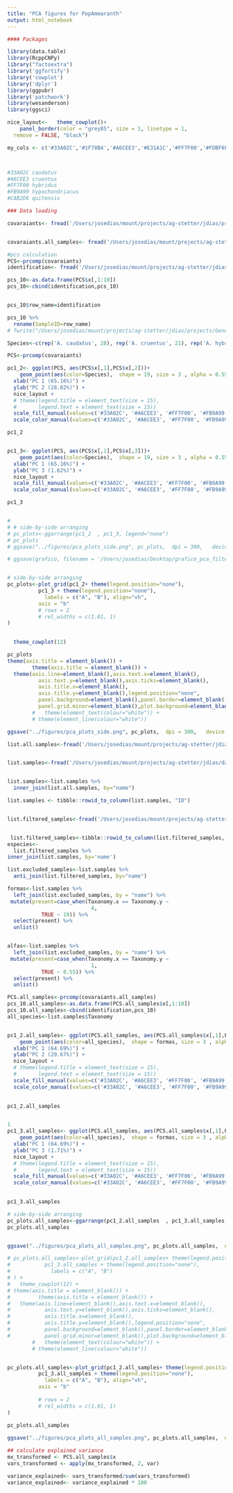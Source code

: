 ```yaml
---
title: "PCA figures for PopAmmaranth"
output: html_notebook
---
```



```r

#### Packages

library(data.table)
library(RcppCNPy)
library("factoextra")
library('ggfortify')
library('cowplot')
library('dplyr')
library(ggpubr)
library('patchwork')
library(wesanderson)
library(ggsci)

nice_layout<-   theme_cowplot()+
    panel_border(color = "grey85", size = 1, linetype = 1,
  remove = FALSE, "black") 

my_cols <- c('#33A02C','#1F78B4','#A6CEE3','#E31A1C','#FF7F00','#FDBF6F','#FB9A99','#B2DF8A','#CAB2D6')



#33A02C caudatus
#A6CEE3 cruentus
#FF7F00 hybridus
#FB9A99 hypochondriacus
#CAB2D6 quitensis
```


```r
### Data loading

covaraiants<- fread('/Users/josedias/mount/projects/ag-stetter/jdias/projects/Genome_browser/data/covariantes_data.cov')


covaraiants.all_samples<- fread('/Users/josedias/mount/projects/ag-stetter/jdias/projects/Genome_browser/data/valores_pca_116.cov')

```


```r
#pcs calculation
PCS<-prcomp(covaraiants)
identification<- fread('/Users/josedias/mount/projects/ag-stetter/jdias/data/acc_list/samples_aGDB')

pcs_10<-as.data.frame(PCS$x[,1:10])
pcs_10<-cbind(identification,pcs_10)


pcs_10$row_name=identification

pcs_10 %>%
  rename(SampleID=row_name) 
# fwrite("/Users/josedias/mount/projects/ag-stetter/jdias/projects/Genome_browser/all_species_PC10.txt", sep="\t")

```


```r

Species<-c(rep('A. caudatus', 28), rep('A. cruentus', 21), rep('A. hybridus', 9),  rep('A. hypochondriacus', 18), rep('A. quitensis', 12))

PCS<-prcomp(covaraiants)

pc1_2<- ggplot(PCS, aes(PCS$x[,1],PCS$x[,2]))+
    geom_point(aes(color=Species),  shape = 19, size = 3 , alpha = 0.55) +
  xlab("PC 1 (65.16%)") +
  ylab("PC 2 (28.82%)") +
  nice_layout +
  # theme(legend.title = element_text(size = 15),
  #       legend.text = element_text(size = 15))
  scale_fill_manual(values=c('#33A02C', '#A6CEE3', '#FF7F00', '#FB9A99', '#CAB2D6')) +
  scale_color_manual(values=c('#33A02C', '#A6CEE3', '#FF7F00', '#FB9A99', '#CAB2D6'))

pc1_2


pc1_3<- ggplot(PCS, aes(PCS$x[,1],PCS$x[,3]))+
    geom_point(aes(color=Species),  shape = 19, size = 3 , alpha = 0.55) +
  xlab("PC 1 (65.16%)") +
  ylab("PC 3 (1.62%)") +
  nice_layout +
  scale_fill_manual(values=c('#33A02C', '#A6CEE3', '#FF7F00', '#FB9A99', '#CAB2D6')) +
  scale_color_manual(values=c('#33A02C', '#A6CEE3', '#FF7F00', '#FB9A99', '#CAB2D6'))

pc1_3


# 
# # side-by-side arranging
# pc_plots<-ggarrange(pc1_2  , pc1_3, legend="none")
# pc_plots
# ggsave("../figures/pca_plots_side.png", pc_plots,  dpi = 300,   device = "png", height = 4)

# ggsave(grafico, filename = '/Users/josedias/Desktop/grafico_pca_filtered_samples.pdf' )


# side-by-side arranging
pc_plots<-plot_grid(pc1_2+ theme(legend.position="none"),
          pc1_3 + theme(legend.position="none"),
            labels = c("A", "B"), align="vh",
          axis = "b"
          # rows = 2
          # rel_widths = c(1.01, 1)
) 
  

  theme_cowplot(12) 

pc_plots
theme(axis.title = element_blank()) + 
        theme(axis.title = element_blank()) +
  theme(axis.line=element_blank(),axis.text.x=element_blank(),
          axis.text.y=element_blank(),axis.ticks=element_blank(),
          axis.title.x=element_blank(),
          axis.title.y=element_blank(),legend.position="none",
          panel.background=element_blank(),panel.border=element_blank(),panel.grid.major=element_blank(),
          panel.grid.minor=element_blank(),plot.background=element_blank())
        #   theme(element_text(colour="white")) + 
        # theme(element_line(colour="white"))

ggsave("../figures/pca_plots_side.png", pc_plots,  dpi = 300,   device = "png", height = 4)


```




```r
list.all.samples<-fread('/Users/josedias/mount/projects/ag-stetter/jdias/data/acc_list/list_amaranth_aswgrs')


list.samples<-fread('/Users/josedias/mount/projects/ag-stetter/jdias/data/acc_list/116_sampples')


list.samples<-list.samples %>%
  inner_join(list.all.samples, by="name")

list.samples <- tibble::rowid_to_column(list.samples, "ID")


list.filtered_samples<-fread('/Users/josedias/mount/projects/ag-stetter/jdias/data/acc_list/samples_aGDB') 


 list.filtered_samples<-tibble::rowid_to_column(list.filtered_samples, "ID")
especies<- 
  list.filtered_samples %>%
inner_join(list.samples, by='name')

list.excluded_samples<-list.samples %>%
  anti_join(list.filtered_samples, by="name")

formas<-list.samples %>% 
  left_join(list.excluded_samples, by = "name") %>%
 mutate(present=case_when(Taxonomy.x == Taxonomy.y ~ 
                           4,
           TRUE ~ 19)) %>%
  select(present) %>%
  unlist()


alfas<-list.samples %>% 
  left_join(list.excluded_samples, by = "name") %>%
 mutate(present=case_when(Taxonomy.x == Taxonomy.y ~ 
                           1,
           TRUE ~ 0.55)) %>%
  select(present) %>%
  unlist()
```



```r
PCS.all_samples<-prcomp(covaraiants.all_samples)
pcs_10.all_samples<-as.data.frame(PCS.all_samples$x[,1:10])
pcs_10.all_samples<-cbind(identification,pcs_10)
all_species<-list.samples$Taxonomy


pc1_2.all_samples<- ggplot(PCS.all_samples, aes(PCS.all_samples$x[,1],PCS.all_samples$x[,2]))+
    geom_point(aes(color=all_species),  shape = formas, size = 3 , alpha = alfas) +
  xlab("PC 1 (64.69%)") +
  ylab("PC 2 (29.67%)") +
  nice_layout +
  # theme(legend.title = element_text(size = 15),
  #       legend.text = element_text(size = 15))
  scale_fill_manual(values=c('#33A02C', '#A6CEE3', '#FF7F00', '#FB9A99', '#CAB2D6')) +
  scale_color_manual(values=c('#33A02C', '#A6CEE3', '#FF7F00', '#FB9A99', '#CAB2D6')) 
  

pc1_2.all_samples


1
pc1_3.all_samples<- ggplot(PCS.all_samples, aes(PCS.all_samples$x[,1],PCS.all_samples$x[,3]))+
    geom_point(aes(color=all_species),  shape = formas, size = 3 , alpha = 0.55) +
  xlab("PC 1 (64.69%)") +
  ylab("PC 3 (1.71%)") +
  nice_layout +
  # theme(legend.title = element_text(size = 15),
  #       legend.text = element_text(size = 15))
  scale_fill_manual(values=c('#33A02C', '#A6CEE3', '#FF7F00', '#FB9A99', '#CAB2D6')) +
  scale_color_manual(values=c('#33A02C', '#A6CEE3', '#FF7F00', '#FB9A99', '#CAB2D6')) 
  

pc1_3.all_samples

# side-by-side arranging
pc_plots.all_samples<-ggarrange(pc1_2.all_samples  , pc1_3.all_samples, legend="none") 
pc_plots.all_samples


ggsave("../figures/pca_plots_all_samples.png", pc_plots.all_samples,  dpi = 300,   device = "png", height = 4)


```
```r
# pc_plots.all_samples<-plot_grid(pc1_2.all_samples+ theme(legend.position="none"),
#           pc1_3.all_samples + theme(legend.position="none"),
#             labels = c("A", "B")
# ) +
#   theme_cowplot(12) +
# theme(axis.title = element_blank()) + 
#         theme(axis.title = element_blank()) +
#   theme(axis.line=element_blank(),axis.text.x=element_blank(),
#           axis.text.y=element_blank(),axis.ticks=element_blank(),
#           axis.title.x=element_blank(),
#           axis.title.y=element_blank(),legend.position="none",
#           panel.background=element_blank(),panel.border=element_blank(),panel.grid.major=element_blank(),
#           panel.grid.minor=element_blank(),plot.background=element_blank())
        #   theme(element_text(colour="white")) + 
        # theme(element_line(colour="white"))


pc_plots.all_samples<-plot_grid(pc1_2.all_samples+ theme(legend.position="none"),
          pc1_3.all_samples + theme(legend.position="none"),
            labels = c("A", "B"), align="vh",
          axis = "b"
          
          # rows = 2
          # rel_widths = c(1.01, 1)
) 
  
pc_plots.all_samples

ggsave("../figures/pca_plots_all_samples.png", pc_plots.all_samples,  dpi = 300,   device = "png", height = 4)

```


```r
## calculate explained variance
mx_transformed <- PCS.all_samples$x
vars_transformed <- apply(mx_transformed, 2, var)

variance_explained<- vars_transformed/sum(vars_transformed)
variance_explained<- variance_explained * 100
```

